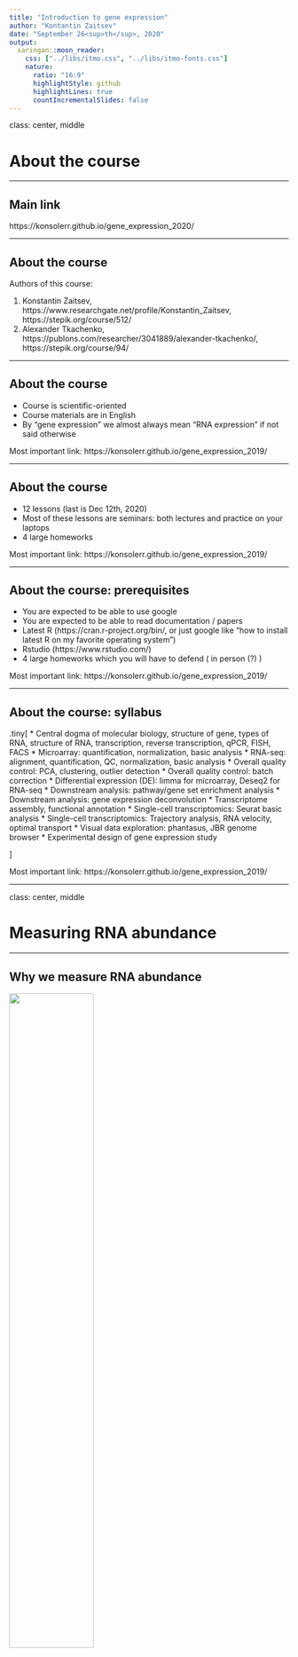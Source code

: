 ```yaml
---
title: "Introduction to gene expression"
author: "Kontantin Zaitsev"
date: "September 26<sup>th</sup>, 2020"
output:
  xaringan::moon_reader:
    css: ["../libs/itmo.css", "../libs/itmo-fonts.css"]
    nature:
      ratio: "16:9"
      highlightStyle: github
      highlightLines: true
      countIncrementalSlides: false
---
```


class: center, middle

# About the course

---

## Main link

https://konsolerr.github.io/gene_expression_2020/

---

## About the course

Authors of this course:

1. Konstantin Zaitsev, https://www.researchgate.net/profile/Konstantin_Zaitsev, https://stepik.org/course/512/
2. Alexander Tkachenko, https://publons.com/researcher/3041889/alexander-tkachenko/, https://stepik.org/course/94/


---

## About the course

* Course is scientific-oriented
* Course materials are in English
* By “gene expression” we almost always mean “RNA expression” if not said otherwise

Most important link: https://konsolerr.github.io/gene_expression_2019/

---

## About the course

* 12 lessons (last is Dec 12th, 2020)
* Most of these lessons are seminars: both lectures and practice on your laptops
* 4 large homeworks


<div class="my-footer"><span>Most important link: https://konsolerr.github.io/gene_expression_2019/</span></div> 
---

## About the course: prerequisites

* You are expected to be able to use google
* You are expected to be able to read documentation / papers
* Latest R (https://cran.r-project.org/bin/, or just google like "how to install latest R on my favorite operating system")
* Rstudio (https://www.rstudio.com/)
* 4 large homeworks which you will have to defend ( in person (?) )


<div class="my-footer"><span>Most important link: https://konsolerr.github.io/gene_expression_2019/</span></div> 
---

## About the course: syllabus

.tiny[
* Central dogma of molecular biology, structure of gene, types of RNA, structure of RNA, transcription, reverse transcription, qPCR, FISH, FACS
* Microarray: quantification, normalization, basic analysis
* RNA-seq: alignment, quantification, QC, normalization, basic analysis
* Overall quality control: PCA, clustering, outlier detection
* Overall quality control: batch correction
* Differential expression (DE): limma for microarray, Deseq2 for RNA-seq
* Downstream analysis: pathway/gene set enrichment analysis
* Downstream analysis: gene expression deconvolution
* Transcriptome assembly, functional annotation
* Single-cell transcriptomics: Seurat basic analysis
* Single-cell transcriptomics: Trajectory analysis, RNA velocity, optimal transport
* Visual data exploration: phantasus, JBR genome browser
* Experimental design of gene expression study

]

<div class="my-footer"><span>Most important link: https://konsolerr.github.io/gene_expression_2019/</span></div> 
---

class: center, middle

# Measuring RNA abundance

---

## Why we measure RNA abundance

<img src="dogma.png" width="55%">

<div class="my-footer"><span>Taken from https://www.ncbi.nlm.nih.gov/pubmed/26259698</span></div> 

---
## Why we measure RNA abundance

<img src="two_correlations.png">
<div class="my-footer"><span>Taken from https://www.cell.com/cell/pdf/S0092-8674(16)30270-7.pdf</span></div> 

--

* A is very often the case
* B is sometimes the case (in the steady state)

---
## Why we measure RNA abundance

* While proteins are the key players in biological processes, RNA abundance is a good enough approximation for protein abundance


* Measuring RNA abundance is **much easier**


* Given several conditions and a gene: for <strong class='red'>the same gene</strong> fold change in RNA abundance will inform us about fold change in protein level
---
## Structure of mRNA

* We are mostly interested in mRNA (messenger RNA), because it is protein coding RNA
* Estimated 10<sup>5</sup> to 10<sup>6</sup> mRNA molecules per animal cell with high dynamic range for genes: from several copies to 10<sup>4</sup>

<div class="my-footer"><span>https://www.ncbi.nlm.nih.gov/pmc/articles/PMC3129258/
 and https://bionumbers.hms.harvard.edu/bionumber.aspx?id=111220</span></div> 

<img src="mrna.png">

---
## Types of RNA

* rRNA - ribosomal RNA: 80% of total cell RNA
* tRNA - transfer RNA: 15% of the cell RNA
* mRNA - messenger RNA for protein-coding genes
* Other RNAs: miRNA, lncRNA

---
## Strategies to capture RNA

|Strategy         |	Type of RNA	    | Ribosomal RNA content	 | Unprocessed RNA content	| Genomic DNA content | Isolation method                                             |
|:----------------|:---------------:|:----------------------:|:------------------------:|:-------------------:|:------------------------------------------------------------:|
|Total  RNA       |All	            | High                   |High	                    |High	                |   None                                                       |
|PolyA selection	|Coding           |	Low	                   |Low	                      |Low	                |Hybridization with poly(dT) oligomers                         |
|rRNA depletion	  |Coding, noncoding|	Low	                   |High	                    |High	                |Removal of oligomers complementary to rRNA                    |
|RNA capture	    |Targeted	        | Low	                   |Moderate	                |Low	                |Hybridization with probes complementary to desired transcripts|

---

## Why we measure RNA abundance

What can be a sample? RNA isolated from pretty much anywhere

* Blood draw
* Tissue / organ
* Specific isolated cell type

---

## Gene expression studies


* Usually you have the phenotype, but you don't know why it happens
* You take samples from several conditions related to you phenotype
* You try to figure out what is different in your phenotype from the control (or other condition)

---

## Berry et al, 2010


.center[
  <img src="es_title.png" width="900">
]

<div class="my-footer"><span>Taken from https://www.nature.com/articles/nature09247</span></div> 


---

## Berry et al, 2010


.center[
  <img src="es_title.png" width="400">
]

"Most people infected with M. tuberculosis remain asymptomatic, termed latent TB, with a 10% lifetime risk of developing active TB disease. Current tests, however, cannot identify which individuals will develop disease 3 ."

<div class="my-footer"><span>Taken from https://www.nature.com/articles/nature09247</span></div> 


---

## Berry et al, 2010


* Here we identify a whole-blood 393 transcript signature for active TB in intermediate and high-burden settings, correlating with radiological extent of disease and reverting to that of healthy controls after treatment
* A subset of patients with latent TB had signatures similar to those in patients with active TB
* We also identify a specific 86-transcript signature that discriminates active TB from other inflammatory and infectious diseases

<div class="my-footer"><span>Taken from https://www.nature.com/articles/nature09247</span></div> 


---

## Berry et al, 2010

.center[
  <img src="ge_heatmap.png" width="500">
]

<div class="my-footer"><span>Taken from https://www.nature.com/articles/nature09247</span></div> 


---

## Berry et al, 2010

.center[
  <img src="ge_ifn_signaling.png" width="550">
]

<div class="my-footer"><span>Taken from https://www.nature.com/articles/nature09247</span></div> 


---

## Berry et al, 2010

.center[
  <img src="cell_proportions.png" width="800">
]

<div class="my-footer"><span>Taken from https://www.nature.com/articles/nature09247</span></div> 


---

## How do we know what's diffent

Main word behind comparative gene expression studies is **differential expression** (DE). 

* Given two conditions *A* and *B* 
* We try to find genes for which we can statistically confirm that their average expression level in these two conditions is different

Briefly speaking, differential expression tests are statistical frameworks to identify genes of possible interest.

We say that gene is differentially expressed, when they have different average expression levels (between conditions).


---
## What else


* Previous example was about gene expression on a **gene level**
* We can go to **transcript level** and detect different isoforms

---

class: center, middle

# Alternative splicing

---

## Terminology


* Alternative splicing, alternative transcription start- and termination sites
* All of the above we wall alternative splicing
* All of the above events expend RNA repertoire of most human genes

---

## Isoform switch


* Isoform switch is one of alternative splicing scenarios
* Under certain condition, gene is spliced differently

.center[
  <img src="switch.png" width="300">
]


<div class="my-footer"><span>Taken from https://mcr.aacrjournals.org/content/15/9/1206.figures-only</span></div> 
---

## Isoform switch

.center[
  <img src="tet1_abstract.png" width="550">
]


<div class="my-footer"><span>Taken from https://www.ncbi.nlm.nih.gov/pubmed/27916660</span></div> 

---

## Isoform switch

.center[
  <img src="tet1_isoform.png" width="800">
]


<div class="my-footer"><span>Taken from https://www.ncbi.nlm.nih.gov/pubmed/27916660</span></div> 

---

## Isoform switch

.center[
  <img src="validation.png" width="600">
]


<div class="my-footer"><span>Taken from https://www.ncbi.nlm.nih.gov/pubmed/27916660</span></div> 

---

## What else

* Mouse and human (I mostly work with) are very well annotated
* What if the organism of interest is not well-studied?

---


class: center, middle

# Transcriptome assembly and functional annotation

---

## Transcriptome assembly


* RNA-Seq Assembly is an identification of all expressed isoforms from RNA-seq
* Reference-guided Transcriptome assembly
* De-novo RNA-seq Assembly

---

## Functional annotation


* Predicting gene/transcript function
* Homology search to known sequence data
* Protein domain identification
* Protein signal peptide and transmembrane domain prediction 

---

## Example study


.center[
  <img src="axolotl_abstract.png" width="600">
]

<div class="my-footer"><span>Taken from https://www.cell.com/action/showPdf?pii=S2211-1247%2816%2931770-3</span></div> 
---

## Example study


.center[
  <img src="axolotl_design.png" width="700">
]

<div class="my-footer"><span>Taken from https://www.cell.com/action/showPdf?pii=S2211-1247%2816%2931770-3</span></div> 
---


## Example study


.center[
  <img src="comparison.png" width="600">
]

<div class="my-footer"><span>Taken from https://www.cell.com/action/showPdf?pii=S2211-1247%2816%2931770-3</span></div> 
---

class: center, middle

# Single-cell technologies

## Spoiler alert: I can talk about this for **days**

---

## Single-cell RNA-seq

* These days we can measure RNA abundance within single cells
* Better resolution: more samples (cells), better understanding where changes are coming from
* Worse resolution: we have much less RNA within a single cell than within a sample. We can capture even less. We can sequence even less

---


## Single-cell RNA-seq

.center[
  <img src="sc_tech.png" width="800">
]

<div class="my-footer"><span>Taken from https://www.cell.com/action/showPdf?pii=S1097-2765%2815%2900261-0</span></div> 
---




## Single-cell RNA-seq

.center[
  <img src="sc_isolation.png" width="700">
]

<div class="my-footer"><span>Taken from https://www.cell.com/action/showPdf?pii=S1097-2765%2815%2900261-0</span></div> 
---
## Single-cell RNA-seq

.center[
  <img src="sc_abs.png" width="500">
]

<div class="my-footer"><span>Taken from https://science.sciencemag.org/content/356/6335/eaah4573</span></div> 

---

## Single-cell RNA-seq

.center[
  <img src="sc_study_design_2.png" width="600">
]

<div class="my-footer"><span>Taken from https://science.sciencemag.org/content/356/6335/eaah4573</span></div> 

---

## Single-cell RNA-seq

.pull-left[

* Performed scRNA-seq on myeloid blood cells
* Compared existed classification with their findings
* Identified new subsets

]

.pull-right[
  <img src="sc_study_design.png" width="400">
]

<div class="my-footer"><span>Taken from https://science.sciencemag.org/content/356/6335/eaah4573</span></div> 

---

class: center, middle

# Endnotes

---

## Why this way?

* We will cover things mostly in chronological order
* Basic models and frameworks will get more complicated as we get through

---

class: center, middle

# Any questions ?

